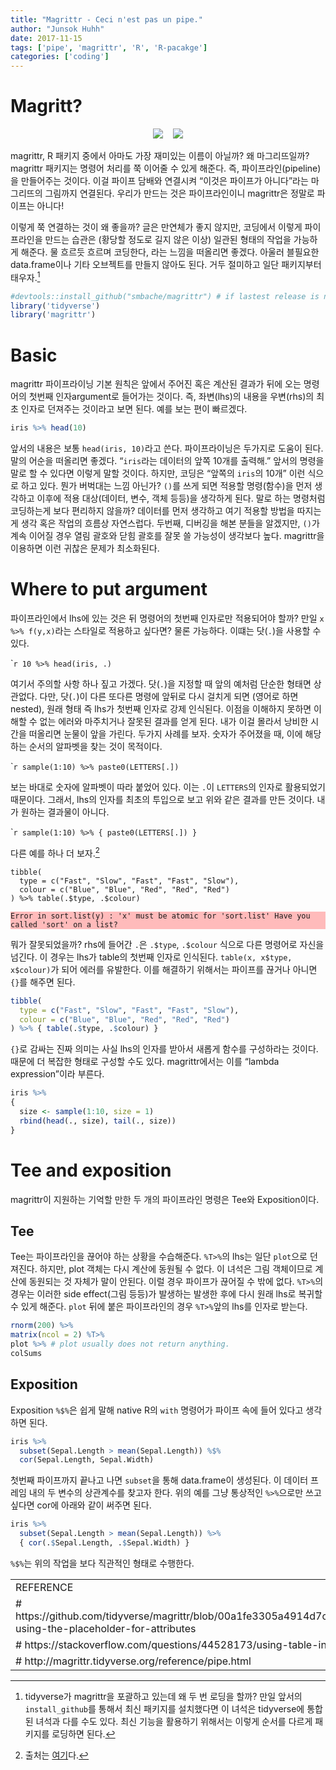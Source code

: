 ```yaml
---
title: "Magrittr - Ceci n'est pas un pipe."
author: "Junsok Huhh"
date: 2017-11-15
tags: ['pipe', 'magrittr', 'R', 'R-pacakge']
categories: ['coding'] 
---
```


<style>
pre.bluebox {
    background-color: #aabbff !important;
}
pre.redbox {
    background-color: #ffbbbb !important;
}
</style>

# Magritt? 

<center> 
![](https://upload.wikimedia.org/wikipedia/en/b/b9/MagrittePipe.jpg) $~~$    ![](https://www.rstudio.com/wp-content/uploads/2014/04/magrittr-200x232.png)
</center> 

magrittr, R 패키지 중에서 아마도 가장 재미있는 이름이 아닐까? 왜 마그리뜨일까? magrittr 패키지는 명령어 처리를 쭉 이어줄 수 있게 해준다. 즉, 파이프라인(pipeline)을 만들어주는 것이다. 이걸 파이프 담배와 연결시켜 "이것은 파이프가 아니다"라는 마그리뜨의 그림까지 연결된다. 우리가 만드는 것은 파이프라인이니 magrittr은 정말로 파이프는 아니다! 

이렇게 쭉 연결하는 것이 왜 좋을까? 글은 만연체가 좋지 않지만, 코딩에서 이렇게 파이프라인을 만드는 습관은 (황당할 정도로 길지 않은 이상) 일관된 형태의 작업을 가능하게 해준다. 물 흐르듯 흐르며 코딩한다, 라는 느낌을 떠올리면 좋겠다. 아울러 블필요한 data.frame이나 기타 오브젝트를 만들지 않아도 된다. 거두 절미하고 일단 패키지부터 태우자.[^packageloading]

```r
#devtools::install_github("smbache/magrittr") # if lastest release is needed
library('tidyverse')
library('magrittr')
```

[^packageloading]: tidyverse가 magrittr을 포괄하고 있는데 왜 두 번 로딩을 할까? 만일 앞서의 `install_github`를 통해서 최신 패키지를 설치했다면 이 녀석은 tidyverse에 통합된 녀석과 다를 수도 있다. 최신 기능을 활용하기 위해서는 이렇게 순서를 다르게 패키지를 로딩하면 된다. 

# Basic 

magrittr 파이프라이닝 기본 원칙은 앞에서 주어진 혹은 계산된 결과가 뒤에 오는 명령어의 첫번째 인자argument로 들어가는 것이다. 즉, 좌변(lhs)의 내용을 우변(rhs)의 최초 인자로 던져주는 것이라고 보면 된다. 예를 보는 편이 빠르겠다. 

```r
iris %>% head(10)
```

앞서의 내용은 보통 `head(iris, 10)`라고 쓴다. 파이프라이닝은 두가지로 도움이 된다. 말의 어순을 떠올리면 좋겠다. "`iris`라는 데이터의 앞쪽 10개를 출력해." 앞서의 명령을 말로 할 수 있다면 이렇게 말할 것이다. 하지만, 코딩은 "앞쪽의 `iris`의 10개" 이런 식으로 하고 있다. 뭔가 버벅대는 느낌 아닌가? `()`를 쓰게 되면 적용할 명령(함수)을 먼저 생각하고 이후에 적용 대상(데이터, 변수, 객체 등등)을 생각하게 된다. 말로 하는 명령처럼 코딩하는게 보다 편리하지 않을까? 데이터를 먼저 생각하고 여기 적용할 방법을 따지는 게 생각 혹은 작업의 흐름상 자연스럽다. 두번째, 디버깅을 해본 분들을 알겠지만, `()`가 계속 이어질 경우 열림 괄호와 닫힘 괄호를 잘못 쓸 가능성이 생각보다 높다. magrittr을 이용하면 이런 귀찮은 문제가 최소화된다. 

# Where to put argument 

파이프라인에서 lhs에 있는 것은 뒤 명령어의 첫번째 인자로만 적용되어야 할까? 만일 `x %>% f(y,x)`라는 스타일로 적용하고 싶다면? 물론 가능하다. 이떄는 닷(`.`)을 사용할 수 있다.

````r
10 %>% head(iris, .)
```

여기서 주의할 사항 하나 짚고 가겠다. 닷(`.`)을 지정할 때 앞의 예처럼 단순한 형태면 상관없다. 다만, 닷(`.`)이 다른 또다른 명령에 앞뒤로 다시 걸치게 되면 (영어로 하면 nested), 원래 형태 즉 lhs가 첫번째 인자로 강제 인식된다. 이점을 이해하지 못하면 이해할 수 없는 에러와 마주치거나 잘못된 결과를 얻게 된다. 내가 이걸 몰라서 낭비한 시간을 떠올리면 눈물이 앞을 가린다. 두가지 사례를 보자. 숫자가 주어졌을 때, 이에 해당하는 순서의 알파벳을 찾는 것이 목적이다. 

````r
sample(1:10) %>% paste0(LETTERS[.])
```

보는 바대로 숫자에 알파벳이 따라 붙었어 있다. 이는 `.`이 `LETTERS`의 인자로 활용되었기 때문이다. 그래서, lhs의 인자를 최초의 투입으로 보고 위와 같은 결과를 만든 것이다. 내가 원하는 결과물이 아니다.  

````r
sample(1:10) %>% { paste0(LETTERS[.]) } 
```

다른 예를 하나 더 보자.[^example2] 

```{}
tibble(
  type = c("Fast", "Slow", "Fast", "Fast", "Slow"),
  colour = c("Blue", "Blue", "Red", "Red", "Red")
) %>% table(.$type, .$colour)
```

```redbox
Error in sort.list(y) : 'x' must be atomic for 'sort.list' Have you called 'sort' on a list?
```

뭐가 잘못되었을까? rhs에 들어간 `.`은 `.$type`, `.$colour` 식으로 다른 명령어로 자신을 넘긴다. 이 경우는 lhs가 table의 첫번째 인자로 인식된다. `table(x, x$type, x$colour)`가 되어 에러를 유발한다. 이를 해결하기 위해서는 파이프를 끊거나 아니면 `{}`를 해주면 된다. 

```r
tibble(
  type = c("Fast", "Slow", "Fast", "Fast", "Slow"),
  colour = c("Blue", "Blue", "Red", "Red", "Red")
) %>% { table(.$type, .$colour) }
```

`{}`로 감싸는 진짜 의미는 사실 lhs의 인자를 받아서 새롭게 함수를 구성하라는 것이다. 때문에 더 복잡한 형태로 구성할 수도 있다. magrittr에서는 이를 "lambda expression"이라 부른다. 

```r
iris %>% 
{
  size <- sample(1:10, size = 1)
  rbind(head(., size), tail(., size))
}
```

[^example2]: 출처는 [여기](https://stackoverflow.com/questions/44528173/using-table-in-dplyr-chain)다. 

# Tee and exposition

magrittr이 지원하는 기억할 만한 두 개의 파이프라인 명령은 Tee와 Exposition이다.

## Tee 
Tee는 파이프라인을 끊어야 하는 상황을 수습해준다. `%T>%`의 lhs는 일단 `plot`으로 던져진다. 하지만, plot 객체는 다시 계산에 동원될 수 없다. 이 녀석은 그림 객체이므로 계산에 동원되는 것 자체가 말이 안된다. 이럴 경우 파이프가 끊어질 수 밖에 없다. `%T>%`의 경우는 이러한 side effect(그림 등등)가 발생하는 발생한 후에 다시 원래 lhs로 복귀할 수 있게 해준다. `plot` 뒤에 붙은 파이프라인의 경우 `%T>%`앞의 lhs를 인자로 받는다. 

```r
rnorm(200) %>%
matrix(ncol = 2) %T>%
plot %>% # plot usually does not return anything.
colSums
```

## Exposition 
Exposition `%$%`은 쉽게 말해 native R의 `with` 명령어가 파이프 속에 들어 있다고 생각하면 된다. 

```r
iris %>%
  subset(Sepal.Length > mean(Sepal.Length)) %$%
  cor(Sepal.Length, Sepal.Width)
```

첫번째 파이프까지 끝나고 나면 `subset`을 통해 data.frame이 생성된다. 이 데이터 프레임 내의 두 변수의 상관계수를 찾고자 한다. 위의 예를 그냥 통상적인 `%>%`으로만 쓰고 싶다면  cor에 아래와 같이 써주면 된다. 

```r
iris %>%
  subset(Sepal.Length > mean(Sepal.Length)) %>%
  { cor(.$Sepal.Length, .$Sepal.Width) }
```

`%$%`는 위의 작업을 보다 직관적인 형태로 수행한다. 




---
REFERENCE 
# https://github.com/tidyverse/magrittr/blob/00a1fe3305a4914d7c9714fba78fd5f03f70f51e/README.md#re-using-the-placeholder-for-attributes
# https://stackoverflow.com/questions/44528173/using-table-in-dplyr-chain
# http://magrittr.tidyverse.org/reference/pipe.html
---